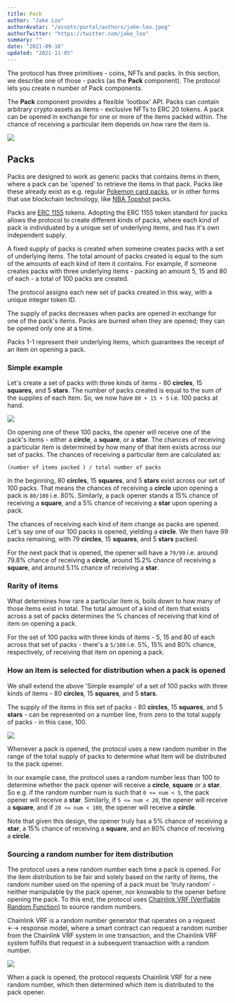 ```yaml
---
title: Pack
author: "Jake Loo"
authorAvatar: "/assets/portal/authors/jake-loo.jpeg"
authorTwitter: "https://twitter.com/jake_loo"
summary: ""
date: "2021-09-16"
updated: "2021-11-05"
---
```


The protocol has three primitives - coins, NFTs and packs. In this section, we describe one of those - packs (as the **Pack** component). The protocol lets you create n number of Pack components.

The **Pack** component provides a flexible 'lootbox' API. Packs can contain arbitrary crypto assets as items - exclusive NFTs to ERC 20 tokens. A pack can be opened in exchange for one or more of the items packed within. The chance of receiving a particular item depends on how rare the item is.

![](./pack.png)

## Packs

Packs are designed to work as generic packs that contains items in them, where a pack can be 'opened' to retrieve the items in that pack. Packs like these already exist as e.g. regular [Pokemon card packs](https://www.pokemoncenter.com/category/booster-packs), or in other forms that use blockchain technology, like [NBA Topshot](https://nbatopshot.com/) packs.

Packs are [ERC 1155](https://eips.ethereum.org/EIPS/eip-1155#motivation) tokens. Adopting the ERC 1155 token standard for packs allows the protocol to create different kinds of packs, where each kind of pack is individuated by a unique set of underlying items, and has it's own independent supply.

A fixed supply of packs is created when someone creates packs with a set of underlying items. The total amount of packs created is equal to the sum of the amounts of each kind of item it contains. For example, if someone creates packs with three underlying items - packing an amount 5, 15 and 80 of each - a total of 100 packs are created.

The protocol assigns each new set of packs created in this way, with a unique integer token ID.

The supply of packs decreases when packs are opened in exchange for one of the pack's items. Packs are burned when they are opened; they can be opened only one at a time.

Packs 1-1 represent their underlying items, which guarantees the receipt of an item on opening a pack.

### Simple example

Let's create a set of packs with three kinds of items - 80 **circles**, 15 **squares**, and 5 **stars**. The number of packs created is equal to the sum of the supplies of each item. So, we now have `80 + 15 + 5` i.e. 100 packs at hand.

![](./pack-diagram.png)

On opening one of these 100 packs, the opener will receive one of the pack's items - either a **circle**, a **square**, or a **star**. The chances of receiving a particular item is determined by how many of that item exists across our set of packs. The chances of receiving a particular item are calculated as:

`(number of items packed ) / total number of packs`

In the beginning, 80 **circles**, 15 **squares**, and 5 **stars** exist across our set of 100 packs. That means the chances of receiving a **circle** upon opening a pack is `80/100` i.e. 80%. Similarly, a pack opener stands a 15% chance of receiving a **square**, and a 5% chance of receiving a **star** upon opening a pack.

The chances of receiving each kind of item change as packs are opened. Let's say one of our 100 packs is opened, yielding a **circle**. We then have 99 packs remaining, with 79 **circles**, 15 **squares**, and 5 **stars** packed.

For the next pack that is opened, the opener will have a `79/99` i.e. around 79.8% chance of receiving a **circle**, around 15.2% chance of receiving a **square**, and around 5.1% chance of receiving a **star**.

### Rarity of items

What determines how rare a particular item is, boils down to how many of those items exist in total. The total amount of a kind of item that exists across a set of packs determines the % chances of receiving that kind of item on opening a pack.

For the set of 100 packs with three kinds of items - 5, 15 and 80 of each across that set of packs - there's a `5/100` i.e. 5%, 15% and 80% chance, respectively, of receiving that item on opening a pack.

### How an item is selected for distribution when a pack is opened

We shall extend the above 'Simple example' of a set of 100 packs with three kinds of items - 80 **circles**, 15 **squares**, and 5 **stars**.

The supply of the items in this set of packs - 80 **circles**, 15 **squares**, and 5 **stars** - can be represented on a number line, from zero to the total supply of packs - in this case, 100.

![](./pack-distribution.png)

Whenever a pack is opened, the protocol uses a new random number in the range of the total supply of packs to determine what item will be distributed to the pack opener.

In our example case, the protocol uses a random number less than 100 to determine whether the pack opener will receive a **circle**, **square** or a **star**. So e.g. if the random number num is such that `0 <= num < 5`, the pack opener will receive a **star**. Similarly, if `5 <= num < 20`, the opener will receive a **square**, and if `20 <= num < 100`, the opener will receive a **circle**.

Note that given this design, the opener truly has a 5% chance of receiving a **star**, a 15% chance of receiving a **square**, and an 80% chance of receiving a **circle**.

### Sourcing a random number for item distribution

The protocol uses a new random number each time a pack is opened.
For the item distribution to be fair and solely based on the rarity of items, the random number used on the opening of a pack must be 'truly random' - neither manipulable by the pack opener, nor knowable to the opener before opening the pack.
To this end, the protocol uses [Chainlink VRF (Verifiable Random Function)](https://docs.chain.link/docs/chainlink-vrf/) to source random numbers.

Chainlink VRF is a random number generator that operates on a request ←→ response model, where a smart contract can request a random number from the Chainlink VRF system in one transaction, and the Chainlink VRF system fulfills that request in a subsequent transaction with a random number.

![](./pack-final-diagram.png)

When a pack is opened, the protocol requests Chainlink VRF for a new random number, which then determined which item is distributed to the pack opener.

<MdxNavigation>
  <MdxNavigationItem href="/portal/learn/modules" title="Modules" />
</MdxNavigation>
